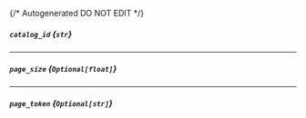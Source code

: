 {/* Autogenerated DO NOT EDIT  */}
##### `catalog_id` *{`str`}*

---
##### `page_size` *{`Optional[float]`}*

---
##### `page_token` *{`Optional[str]`}*

